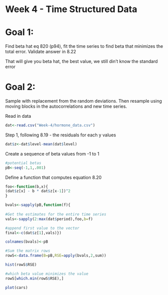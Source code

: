 Week 4 - Time Structured Data
========================================================

Goal 1:
====
Find beta hat eq 820 (p94), fit the time series to find beta that minimizes the total error. Validate answer in 8.22

That will give you beta hat, the best value, we still din't know the standard error

Goal 2:
====
Sample with replacement from the random deviations. Then resample using moving blocks in the autocorrelations and new time series.


Read in data

```r
dat<-read.csv("Week-4/hormone_data.csv")
```

Step 1, following 8.19 - the residuals for each y values
```r
dat$z<-dat$level-mean(dat$level)
```

Create a sequence of beta values from -1 to 1

```r
#potential betas
pB<-seq(-1,1,.001)
```

Define a function that computes equation 8.20

```r

foo<-function(b,x){
(dat$z[x] - b * dat$z[x-1])^2
}

bvals<-sapply(pB,function(f){
  
#Get the estimates for the entire time series
vals<-sapply(2:max(dat$period),foo,b=f)

#append first value to the vector
final<-c(dat$z[1],vals)})

colnames(bvals)<-pB

#Sum the matrix rows
rowS<-data.frame(B=pB,RSE=apply(bvals,2,sum))

hist(rowS$RSE)

#which beta value minimizes the value
rowS[which.min(rowS$RSE),]
```


```r
plot(cars)
```

